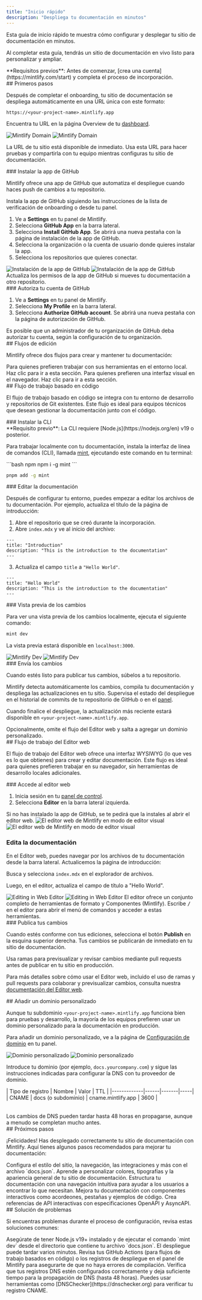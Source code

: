 ```yaml
---
title: "Inicio rápido"
description: "Despliega tu documentación en minutos"
---
```


Esta guía de inicio rápido te muestra cómo configurar y desplegar tu sitio de documentación en minutos.

Al completar esta guía, tendrás un sitio de documentación en vivo listo para personalizar y ampliar.

<Info>
  **Requisitos previos**: Antes de comenzar, [crea una cuenta](https://mintlify.com/start) y completa el proceso de incorporación.
</Info>

<div id="getting-started">
  ## Primeros pasos
</div>

Después de completar el onboarding, tu sitio de documentación se despliega automáticamente en una URL única con este formato:

```
https://<your-project-name>.mintlify.app
```

Encuentra tu URL en la página Overview de tu [dashboard](https://dashboard.mintlify.com/).

<Frame>
  <img src="/images/quickstart/mintlify-domain-light.png" alt="Mintlify Domain" className="block dark:hidden" />

  <img src="/images/quickstart/mintlify-domain-dark.png" alt="Mintlify Domain" className="hidden dark:block" />
</Frame>

La URL de tu sitio está disponible de inmediato. Usa esta URL para hacer pruebas y compartirla con tu equipo mientras configuras tu sitio de documentación.

<div id="install-the-github-app">
  ### Instalar la app de GitHub
</div>

Mintlify ofrece una app de GitHub que automatiza el despliegue cuando haces push de cambios a tu repositorio.

Instala la app de GitHub siguiendo las instrucciones de la lista de verificación de onboarding o desde tu panel.

1. Ve a **Settings** en tu panel de Mintlify.
2. Selecciona **GitHub App** en la barra lateral.
3. Selecciona **Install GitHub App**. Se abrirá una nueva pestaña con la página de instalación de la app de GitHub.
4. Selecciona la organización o la cuenta de usuario donde quieres instalar la app.
5. Selecciona los repositorios que quieres conectar.

<Frame>
  <img src="/images/quickstart/github-app-installation-light.png" alt="Instalación de la app de GitHub" className="block dark:hidden" />

  <img src="/images/quickstart/github-app-installation-dark.png" alt="Instalación de la app de GitHub" className="hidden dark:block" />
</Frame>

<Info>
  Actualiza los permisos de la app de GitHub si mueves tu documentación a otro repositorio.
</Info>

<div id="authorize-your-github-account">
  ### Autoriza tu cuenta de GitHub
</div>

1. Ve a **Settings** en tu panel de Mintlify.
2. Selecciona **My Profile** en la barra lateral.
3. Selecciona **Authorize GitHub account**. Se abrirá una nueva pestaña con la página de autorización de GitHub.

<Info>
  Es posible que un administrador de tu organización de GitHub deba autorizar tu cuenta, según la configuración de tu organización.
</Info>

<div id="editing-workflows">
  ## Flujos de edición
</div>

Mintlify ofrece dos flujos para crear y mantener tu documentación:

<Card title="Flujo basado en código" icon="terminal" horizontal href="#code-based-workflow">
  Para quienes prefieren trabajar con sus herramientas en el entorno local. Haz clic para ir a esta sección.
</Card>

<Card title="Flujo del editor web" icon="mouse-pointer-2" horizontal href="#web-editor-workflow">
  Para quienes prefieren una interfaz visual en el navegador. Haz clic para ir a esta sección.
</Card>

<div id="code-based-workflow">
  ## Flujo de trabajo basado en código
</div>

El flujo de trabajo basado en código se integra con tu entorno de desarrollo y repositorios de Git existentes. Este flujo es ideal para equipos técnicos que desean gestionar la documentación junto con el código.

<div id="install-the-cli">
  ### Instalar la CLI
</div>

<Info>
  **Requisito previo**: La CLI requiere [Node.js](https://nodejs.org/en) v19 o posterior.
</Info>

Para trabajar localmente con tu documentación, instala la interfaz de línea de comandos (CLI), llamada [mint](https://www.npmjs.com/package/mint), ejecutando este comando en tu terminal:

<CodeGroup>
  ```bash npm
  npm i -g mint
  ```

  ```bash pnpm
  pnpm add -g mint
  ```
</CodeGroup>

<div id="edit-the-documentation">
  ### Editar la documentación
</div>

Después de configurar tu entorno, puedes empezar a editar los archivos de tu documentación. Por ejemplo, actualiza el título de la página de introducción:

1. Abre el repositorio que se creó durante la incorporación.
2. Abre `index.mdx` y ve al inicio del archivo:

```mdx index.mdx
---
title: "Introduction"
description: "This is the introduction to the documentation"
---
```

3. Actualiza el campo `title` a `"Hello World"`.

```mdx index.mdx {2}
---
title: "Hello World"
description: "This is the introduction to the documentation"
---
```

<div id="preview-the-changes">
  ### Vista previa de los cambios
</div>

Para ver una vista previa de los cambios localmente, ejecuta el siguiente comando:

```bash
mint dev
```

La vista previa estará disponible en `localhost:3000`.

<Frame>
  <img src="/images/quickstart/mintlify-dev-light.png" alt="Mintlify Dev" className="block dark:hidden" />

  <img src="/images/quickstart/mintlify-dev-dark.png" alt="Mintlify Dev" className="hidden dark:block" />
</Frame>

<div id="push-the-changes">
  ### Envía los cambios
</div>

Cuando estés listo para publicar tus cambios, súbelos a tu repositorio.

Mintlify detecta automáticamente los cambios, compila tu documentación y despliega las actualizaciones en tu sitio. Supervisa el estado del despliegue en el historial de commits de tu repositorio de GitHub o en el [panel](https://dashboard.mintlify.com).

Cuando finalice el despliegue, la actualización más reciente estará disponible en `<your-project-name>.mintlify.app`.

<Card title="Saltar a agregar un dominio personalizado" icon="arrow-down" href="#adding-a-custom-domain" horizontal>
  Opcionalmente, omite el flujo del Editor web y salta a agregar un dominio personalizado.
</Card>

<div id="web-editor-workflow">
  ## Flujo de trabajo del Editor web
</div>

El flujo de trabajo del Editor web ofrece una interfaz WYSIWYG (lo que ves es lo que obtienes) para crear y editar documentación. Este flujo es ideal para quienes prefieren trabajar en su navegador, sin herramientas de desarrollo locales adicionales.

<div id="access-the-web-editor">
  ### Accede al editor web
</div>

1. Inicia sesión en tu [panel de control](https://dashboard.mintlify.com).
2. Selecciona **Editor** en la barra lateral izquierda.

<Info>
  Si no has instalado la app de GitHub, se te pedirá que la instales al abrir el editor web.
</Info>

<Frame>
  <img alt="El editor web de Mintlify en modo de editor visual" src="/images/quickstart/web-editor-light.png" className="block dark:hidden" />

  <img alt="El editor web de Mintlify en modo de editor visual" src="/images/quickstart/web-editor-dark.png" className="hidden dark:block" />
</Frame>

### Edita la documentación

En el Editor web, puedes navegar por los archivos de tu documentación desde la barra lateral. Actualicemos la página de introducción:

Busca y selecciona `index.mdx` en el explorador de archivos.

Luego, en el editor, actualiza el campo de título a &quot;Hello World&quot;.

<Frame>
  <img alt="Editing in Web Editor" src="/images/quickstart/web-editor-editing-light.png" className="block dark:hidden" />

  <img alt="Editing in Web Editor" src="/images/quickstart/web-editor-editing-dark.png" className="hidden dark:block" />
</Frame>

<Tip>
  El editor ofrece un conjunto completo de herramientas de formato y Componentes (Mintlify). Escribe <kbd>/</kbd> en el editor para abrir el menú de comandos y acceder a estas herramientas.
</Tip>

<div id="publish-your-changes">
  ### Publica tus cambios
</div>

Cuando estés conforme con tus ediciones, selecciona el botón **Publish** en la esquina superior derecha. Tus cambios se publicarán de inmediato en tu sitio de documentación.

<Tip>
  Usa ramas para previsualizar y revisar cambios mediante pull requests antes de publicar en tu sitio en producción.
</Tip>

Para más detalles sobre cómo usar el Editor web, incluido el uso de ramas y pull requests para colaborar y previsualizar cambios, consulta nuestra [documentación del Editor web](/es/editor).

<div id="adding-a-custom-domain">
  ## Añadir un dominio personalizado
</div>

Aunque tu subdominio `<your-project-name>.mintlify.app` funciona bien para pruebas y desarrollo, la mayoría de los equipos prefieren usar un dominio personalizado para la documentación en producción.

Para añadir un dominio personalizado, ve a la página de [Configuración de dominio](https://dashboard.mintlify.com/settings/deployment/custom-domain) en tu panel.

<Frame>
  <img src="/images/quickstart/custom-domain-light.png" alt="Dominio personalizado" className="block dark:hidden" />

  <img src="/images/quickstart/custom-domain-dark.png" alt="Dominio personalizado" className="hidden dark:block" />
</Frame>

Introduce tu dominio (por ejemplo, `docs.yourcompany.com`) y sigue las instrucciones indicadas para configurar la DNS con tu proveedor de dominio.

<Table>
  | Tipo de registro | Nombre | Valor | TTL |
  |-------------|------|-------|-----|
  | CNAME | docs (o subdominio) | cname.mintlify.app | 3600 |
</Table>

<Info>
  Los cambios de DNS pueden tardar hasta 48 horas en propagarse, aunque a menudo se completan mucho antes.
</Info>

<div id="next-steps">
  ## Próximos pasos
</div>

¡Felicidades! Has desplegado correctamente tu sitio de documentación con Mintlify. Aquí tienes algunos pasos recomendados para mejorar tu documentación:

<Card title="Configura los ajustes globales" icon="settings" href="es/organize/settings" horizontal>
  Configura el estilo del sitio, la navegación, las integraciones y más con el archivo `docs.json`.
</Card>

<Card title="Personaliza el tema" icon="paintbrush" href="es/customize/themes" horizontal>
  Aprende a personalizar colores, tipografías y la apariencia general de tu sitio de documentación.
</Card>

<Card title="Organiza la navegación" icon="map" href="es/organize/navigation" horizontal>
  Estructura tu documentación con una navegación intuitiva para ayudar a los usuarios a encontrar lo que necesitan.
</Card>

<Card title="Añade componentes interactivos" icon="puzzle" href="/es/components/accordions" horizontal>
  Mejora tu documentación con componentes interactivos como acordeones, pestañas y ejemplos de código.
</Card>

<Card title="Configura las referencias de API" icon="code" href="/es/api-playground/overview" horizontal>
  Crea referencias de API interactivas con especificaciones OpenAPI y AsyncAPI.
</Card>

<div id="troubleshooting">
  ## Solución de problemas
</div>

Si encuentras problemas durante el proceso de configuración, revisa estas soluciones comunes:

<AccordionGroup>
  <Accordion title="La vista previa local no funciona">
    Asegúrate de tener Node.js v19+ instalado y de ejecutar el comando `mint dev` desde el directorio que contiene tu archivo `docs.json`.
  </Accordion>

  <Accordion title="Los cambios no se reflejan en el sitio en producción">
    El despliegue puede tardar varios minutos. Revisa tus GitHub Actions (para flujos de trabajo basados en código) o los registros de despliegue en el panel de Mintlify para asegurarte de que no haya errores de compilación.
  </Accordion>

  <Accordion title="El dominio personalizado no se conecta">
    Verifica que tus registros DNS estén configurados correctamente y deja suficiente tiempo para la propagación de DNS (hasta 48 horas). Puedes usar herramientas como [DNSChecker](https://dnschecker.org) para verificar tu registro CNAME.
  </Accordion>
</AccordionGroup>